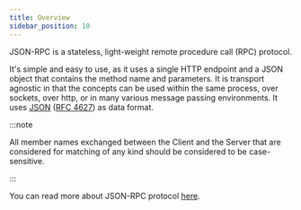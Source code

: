 ```yaml
---
title: Overview
sidebar_position: 10
---
```


JSON-RPC is a stateless, light-weight remote procedure call (RPC) protocol.

It's simple and easy to use, as it uses a single HTTP endpoint and a JSON object that contains the method name and parameters. It is transport agnostic in that the concepts can be used within the same process, over sockets, over http, or in many various message passing environments. It uses [JSON](http://www.json.org/) ([RFC 4627](http://www.ietf.org/rfc/rfc4627.txt)) as data format.

:::note

All member names exchanged between the Client and the Server that are considered for matching of any kind should be considered to be case-sensitive.

:::

You can read more about JSON-RPC protocol [here](https://www.jsonrpc.org/specification).
